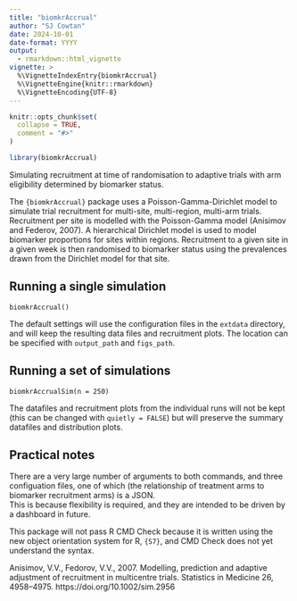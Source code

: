 ```yaml
---
title: "biomkrAccrual"
author: "SJ Cowtan"
date: 2024-10-01
date-format: YYYY
output: 
  - rmarkdown::html_vignette
vignette: >
  %\VignetteIndexEntry{biomkrAccrual}
  %\VignetteEngine{knitr::rmarkdown}
  %\VignetteEncoding{UTF-8}
---
```


```r
knitr::opts_chunk$set(
  collapse = TRUE,
  comment = "#>"
)
```

```r
library(biomkrAccrual)
```

Simulating recruitment at time of randomisation to adaptive trials with 
arm eligibility determined by biomarker status.

The `{biomkrAccrual}` package uses a Poisson-Gamma-Dirichlet model to simulate
trial recruitment for multi-site, multi-region, multi-arm trials. Recruitment per 
site is modelled with the Poisson-Gamma model (Anisimov and Federov, 2007).
A hierarchical Dirichlet model is used to model biomarker proportions for sites
within regions. Recruitment to a given site in a given week is then randomised
to biomarker status using the prevalences drawn from the Dirichlet model for that
site.

## Running a single simulation

`biomkrAccrual()`

The default settings will use the configuration files in the `extdata` directory, and will
keep the resulting data files and recruitment plots. The location can be specified with 
`output_path` and `figs_path`.

## Running a set of simulations

`biomkrAccrualSim(n = 250)`

The datafiles and recruitment plots from the individual runs will not be kept (this
can be changed with `quietly = FALSE`) but will preserve the summary datafiles and
distribution plots.

## Practical notes

There are a very large number of arguments to both commands, and three configuation files,
one of which (the relationship of treatment arms to biomarker recruitment arms) is a JSON.  
This is because flexibility is required, and they are intended to be driven by a dashboard 
in future.

This package will not pass R CMD Check because it is written using the new object orientation 
system for R, `{S7}`, and CMD Check does not yet understand the syntax.


Anisimov, V.V., Fedorov, V.V., 2007. Modelling, prediction and adaptive adjustment of 
recruitment in multicentre trials. Statistics in Medicine 26, 4958–4975. 
https://doi.org/10.1002/sim.2956